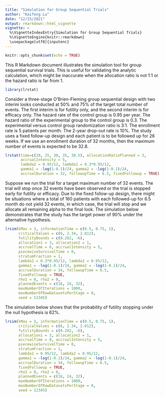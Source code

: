 ---
title: "Simulation for Group Sequential Trials"
author: "Kaifeng Lu"
date: "12/15/2021"
output: rmarkdown::html_vignette
vignette: >
  %\VignetteIndexEntry{Simulation for Group Sequential Trials}
  %\VignetteEngine{knitr::rmarkdown}
  \usepackage[utf8]{inputenc}
---

```{r setup, include=FALSE}
knitr::opts_chunk$set(echo = TRUE)
```

This R Markdown document illustrates the simulation tool for group sequential survival trials. This is useful for validating the analytic calculation, which might be inaccurate when the allocation ratio is not 1:1 or the hazard ratio is far from 1.  
```{r}
library(lrstat)
```

Consider a three-stage O'Brien-Fleming group sequential design with two interim looks conducted at 50% and 75% of the target total number of events. The first interim is for futility only, and the second interim is for efficacy only. The hazard rate of the control group is 0.95 per year. The hazard ratio of the experimental group to the control group is 0.3. The experimental versus control group randomization ratio is 3:1. The enrollment rate is 5 patients per month. The 2-year drop-out rate is 10%. The study uses a fixed follow-up design and each patient is to be followed up for 26 weeks. If we use an enrollment duration of 32 months, then the maximum number of events is expected to be 32.8. 
```{r}
lrstat(time=c(20, 25, 30, 35, 38.5), allocationRatioPlanned = 3, 
       accrualIntensity = 5, 
       lambda2 = 0.95/12, lambda1 = 0.3*0.95/12, 
       gamma1 = -log(1-0.1)/24, gamma2 = -log(1-0.1)/24, 
       accrualDuration = 32, followupTime = 6.5, fixedFollowup = TRUE)
```

Suppose we run the trial for a target maximum number of 32 events. The trial will stop once 32 events have been observed or the trial is stopped early for futility or efficacy. Due to the fixed follow-up design, there might be situations where a total of 160 patients with each followed-up for 6.5 month do not yield 32 events, in which case, the trial will stop and we allocate all remaining alpha to the final look. The simulation below demonstrates that the study has the target power of 90% under the alternative hypothesis.  
```{r}
lrsim(kMax = 3, informationTime = c(0.5, 0.75, 1), 
      criticalValues = c(6, 2.34, 2.012), 
      futilityBounds = c(0.282, -6), 
      allocation1 = 3, allocation2 = 1,
      accrualTime = 0, accrualIntensity = 5, 
      piecewiseSurvivalTime = 0, 
      stratumFraction = 1, 
      lambda1 = 0.3*0.95/12, lambda2 = 0.95/12, 
      gamma1 = -log(1-0.1)/24, gamma2 = -log(1-0.1)/24, 
      accrualDuration = 34, followupTime = 6.5, 
      fixedFollowup = TRUE, 
      rho1 = 0, rho2 = 0, 
      plannedEvents = c(16, 24, 32), 
      maxNumberOfIterations = 1000, 
      maxNumberOfRawDatasetsPerStage = 0, 
      seed = 12345)
```

The simulation below shows that the probability of futility stopping under the null hypothesis is 62%. 
```{r}
lrsim(kMax = 3, informationTime = c(0.5, 0.75, 1), 
      criticalValues = c(6, 2.34, 2.012), 
      futilityBounds = c(0.282, -6), 
      allocation1 = 3, allocation2 = 1,
      accrualTime = 0, accrualIntensity = 5, 
      piecewiseSurvivalTime = 0, 
      stratumFraction = 1, 
      lambda1 = 0.95/12, lambda2 = 0.95/12, 
      gamma1 = -log(1-0.1)/24, gamma2 = -log(1-0.1)/24, 
      accrualDuration = 34, followupTime = 6.5, 
      fixedFollowup = TRUE, 
      rho1 = 0, rho2 = 0, 
      plannedEvents = c(16, 24, 32), 
      maxNumberOfIterations = 1000, 
      maxNumberOfRawDatasetsPerStage = 0, 
      seed = 12345)
```
